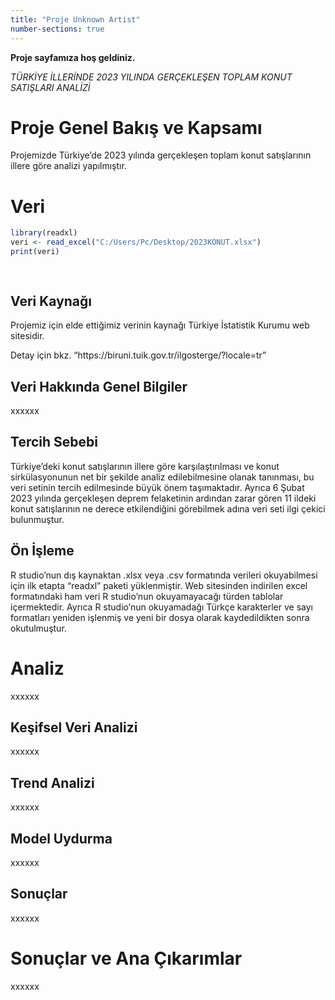 ```yaml
---
title: "Proje Unknown Artist"
number-sections: true
---
```


**Proje sayfamıza hoş geldiniz.**

*TÜRKİYE İLLERİNDE 2023 YILINDA GERÇEKLEŞEN TOPLAM KONUT SATIŞLARI ANALİZİ*

# Proje Genel Bakış ve Kapsamı

Projemizde Türkiye'de 2023 yılında gerçekleşen toplam konut satışlarının illere göre analizi yapılmıştır.

# Veri

```r
library(readxl)
veri <- read_excel("C:/Users/Pc/Desktop/2023KONUT.xlsx")
print(veri)

```

## 

```         
```

## Veri Kaynağı

Projemiz için elde ettiğimiz verinin kaynağı Türkiye İstatistik Kurumu web sitesidir.

Detay için bkz. "https://biruni.tuik.gov.tr/ilgosterge/?locale=tr"

## Veri Hakkında Genel Bilgiler

xxxxxx

## Tercih Sebebi

Türkiye'deki konut satışlarının illere göre karşılaştırılması ve konut sirkülasyonunun net bir şekilde analiz edilebilmesine olanak tanınması, bu veri setinin tercih edilmesinde büyük önem taşımaktadır. Ayrıca 6 Şubat 2023 yılında gerçekleşen deprem felaketinin ardından zarar gören 11 ildeki konut satışlarının ne derece etkilendiğini görebilmek adına veri seti ilgi çekici bulunmuştur.

## Ön İşleme

R studio'nun dış kaynaktan .xlsx veya .csv formatında verileri okuyabilmesi için ilk etapta "readxl" paketi yüklenmiştir. Web sitesinden indirilen excel formatındaki ham veri R studio'nun okuyamayacağı türden tablolar içermektedir. Ayrıca R studio'nun okuyamadağı Türkçe karakterler ve sayı formatları yeniden işlenmiş ve yeni bir dosya olarak kaydedildikten sonra okutulmuştur.

# Analiz

xxxxxx

## Keşifsel Veri Analizi

xxxxxx

## Trend Analizi

xxxxxx

## Model Uydurma

xxxxxx

## Sonuçlar

xxxxxx

# Sonuçlar ve Ana Çıkarımlar

xxxxxx
